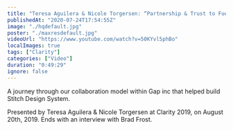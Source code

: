 ```yaml
---
title: "Teresa Aguilera & Nicole Torgersen: “Partnership & Trust to Fuel Growth” — Clarity 2019"
publishedAt: "2020-07-24T17:54:55Z"
image: "./hqdefault.jpg"
poster: "./maxresdefault.jpg"
videoUrl: "https://www.youtube.com/watch?v=50KYvl5phBo"
localImages: true
tags: ["Clarity"]
categories: ["Video"]
duration: "0:49:29"
ignore: false
---
```


A journey through our collaboration model within Gap inc that helped build Stitch Design System.

Presented by Teresa Aguilera & Nicole Torgersen at Clarity 2019, on August 20th, 2019. Ends with an interview with Brad Frost.
